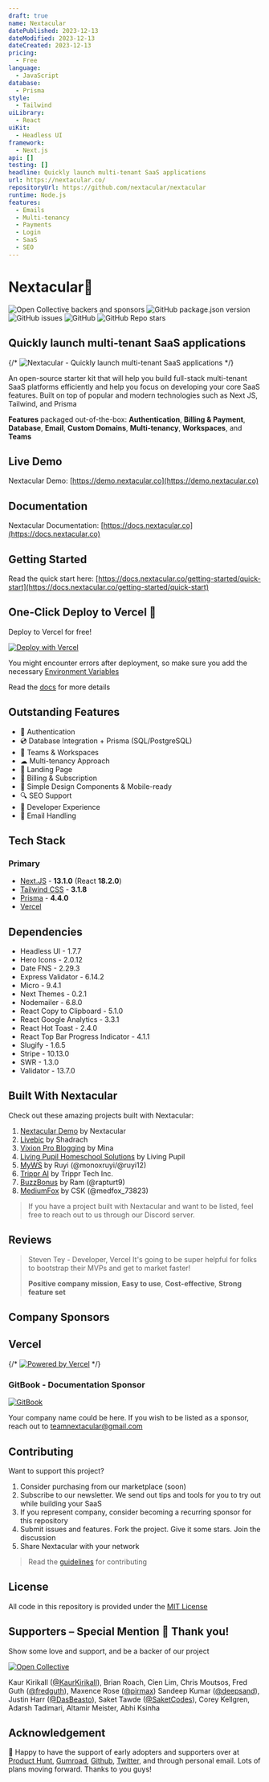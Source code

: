 ```yaml
---
draft: true
name: Nextacular
datePublished: 2023-12-13
dateModified: 2023-12-13
dateCreated: 2023-12-13
pricing:
  - Free
language:
  - JavaScript
database:
  - Prisma
style:
  - Tailwind
uiLibrary:
  - React
uiKit:
  - Headless UI
framework:
  - Next.js
api: []
testing: []
headline: Quickly launch multi-tenant SaaS applications
url: https://nextacular.co/
repositoryUrl: https://github.com/nextacular/nextacular
runtime: Node.js
features:
  - Emails
  - Multi-tenancy
  - Payments
  - Login
  - SaaS
  - SEO
---
```


# Nextacular🌙

![Open Collective backers and sponsors](https://img.shields.io/opencollective/all/nextacular) ![GitHub package.json version](https://img.shields.io/github/package-json/v/nextacular/nextacular) ![GitHub issues](https://img.shields.io/github/issues/nextacular/nextacular) ![GitHub](https://img.shields.io/github/license/nextacular/nextacular) ![GitHub Repo stars](https://img.shields.io/github/stars/nextacular/nextacular?style=social)

## Quickly launch multi-tenant SaaS applications

{/* ![Nextacular - Quickly launch multi-tenant SaaS applications](./public/images/seo-cover.png) */}

An open-source starter kit that will help you build full-stack multi-tenant SaaS platforms efficiently and help you focus on developing your core SaaS features. Built on top of popular and modern technologies such as Next JS, Tailwind, and Prisma

**Features** packaged out-of-the-box: **Authentication**, **Billing & Payment**, **Database**, **Email**, **Custom Domains**, **Multi-tenancy**, **Workspaces**, and **Teams**

## Live Demo

Nextacular Demo: [https://demo.nextacular.co](https://demo.nextacular.co)

## Documentation

Nextacular Documentation: [https://docs.nextacular.co](https://docs.nextacular.co)

## Getting Started

Read the quick start here: [https://docs.nextacular.co/getting-started/quick-start](https://docs.nextacular.co/getting-started/quick-start)

## One-Click Deploy to Vercel 🚀

Deploy to Vercel for free!

[![Deploy with Vercel](https://vercel.com/button)](https://vercel.com/new/clone?repository-url=https%3A%2F%2Fgithub.com%2Fnextacular%2Fnextacular&env=APP_URL,NEXTAUTH_SECRET,DATABASE_URL,SHADOW_DATABASE_URL,EMAIL_FROM,EMAIL_SERVER_USER,EMAIL_SERVER_PASSWORD,EMAIL_SERVICE,NEXT_PUBLIC_VERCEL_IP_ADDRESS&project-name=nextacular&repo-name=nextacular&demo-title=Nextacular%20-%20Your%20Next%20SaaS%20Project&demo-description=Nextacular%20is%20an%20open-source%20starter%20kit%20that%20will%20help%20you%20build%20SaaS%20platforms%20efficiently%20and%20focus%20on%20developing%20your%20core%20SaaS%20features.&demo-url=https%3A%2F%2Fdemo.nextacular.co&demo-image=https%3A%2F%2Fnextacular.co%2Fimages%2Fseo-cover.png)

You might encounter errors after deployment, so make sure you add the necessary [Environment Variables](https://docs.nextacular.co/customization/environment-variables)

Read the [docs](https://docs.nextacular.co) for more details

## Outstanding Features

- 🔐 Authentication
- 💿 Database Integration + Prisma (SQL/PostgreSQL)
- 🤝 Teams & Workspaces
- ☁ Multi-tenancy Approach
- 📜 Landing Page
- 💸 Billing & Subscription
- 📱 Simple Design Components & Mobile-ready
- 🔍 SEO Support
- 👾 Developer Experience
- 💌 Email Handling

## Tech Stack

### Primary

- [Next.JS](https://nextjs.org) - **13.1.0** (React **18.2.0**)
- [Tailwind CSS](https://tailwindcss.com) - **3.1.8**
- [Prisma](https://prisma.io) - **4.4.0**
- [Vercel](https://vercel.com)

## Dependencies

- Headless UI - 1.7.7
- Hero Icons - 2.0.12
- Date FNS - 2.29.3
- Express Validator - 6.14.2
- Micro - 9.4.1
- Next Themes - 0.2.1
- Nodemailer - 6.8.0
- React Copy to Clipboard - 5.1.0
- React Google Analytics - 3.3.1
- React Hot Toast - 2.4.0
- React Top Bar Progress Indicator - 4.1.1
- Slugify - 1.6.5
- Stripe - 10.13.0
- SWR - 1.3.0
- Validator - 13.7.0

## Built With Nextacular

Check out these amazing projects built with Nextacular:

1. [Nextacular Demo](https://demo.nextacular.co) by Nextacular
2. [Livebic](https://livebic.com/) by Shadrach
3. [Vixion Pro Blogging](https://vixion.pro) by Mina
4. [Living Pupil Homeschool Solutions](https://livingpupilhomeschool.com) by Living Pupil
5. [MyWS](https://myws.dev) by Ruyi (@monoxruyi/@ruyi12)
6. [Trippr AI](https://ai.trippr.travel) by Trippr Tech Inc.
7. [BuzzBonus](https://buzzbonus.tech) by Ram (@rapturt9)
8. [MediumFox](https://mediumfox.com) by CSK (@medfox_73823)

> If you have a project built with Nextacular and want to be listed, feel free to reach out to us through our Discord server.

## Reviews

> Steven Tey - Developer, Vercel
> It's going to be super helpful for folks to bootstrap their MVPs and get to market faster!
>
> **Positive company mission**, **Easy to use**, **Cost-effective**, **Strong feature set**

## Company Sponsors

## Vercel

{/* [![Powered by Vercel](./public/images/powered-by-vercel.svg)](https://vercel.com/?utm_source=nextacular&utm_campaign=oss) */}

### GitBook - Documentation Sponsor

[![GitBook](https://www.vectorlogo.zone/logos/gitbook/gitbook-ar21.svg)](https://gitbook.com)

Your company name could be here. If you wish to be listed as a sponsor, reach out to [teamnextacular@gmail.com](mailto:teamnextacular.com)

## Contributing

Want to support this project?

1. Consider purchasing from our marketplace (soon)
2. Subscribe to our newsletter. We send out tips and tools for you to try out while building your SaaS
3. If you represent company, consider becoming a recurring sponsor for this repository
4. Submit issues and features. Fork the project. Give it some stars. Join the discussion
5. Share Nextacular with your network

> Read the [guidelines](CONTRIBUTING.md) for contributing

## License

All code in this repository is provided under the [MIT License](LICENSE)

## Supporters – Special Mention 🎉 Thank you!

Show some love and support, and be a backer of our project

[![Open Collective](https://www.vectorlogo.zone/logos/opencollective/opencollective-ar21.svg)](https://opencollective.com/nextacular)

Kaur Kirikall ([@KaurKirikall](https://twitter.com/KaurKirikall)), Brian Roach, Cien Lim, Chris Moutsos, Fred Guth ([@fredguth](https://twitter.com/fredguth)), Maxence Rose ([@pirmax](https://twitter.com/pirmax)) Sandeep Kumar ([@deepsand](https://twitter.com/deepsand)), Justin Harr ([@DasBeasto](https://twitter.com/dasbeasto)), Saket Tawde ([@SaketCodes](https://twitter.com/SaketCodes)), Corey Kellgren, Adarsh Tadimari, Altamir Meister, Abhi Ksinha

## Acknowledgement

🙏 Happy to have the support of early adopters and supporters over at [Product Hunt](https://www.producthunt.com/posts/nextacular), [Gumroad](https://arjayosma.gumroad.com/l/nextacular), [Github](https://github.com/nextacular/nextacular), [Twitter](https://twitter.com/nextacular), and through personal email. Lots of plans moving forward. Thanks to you guys!
